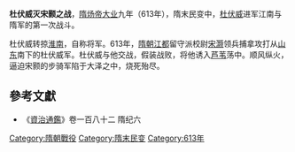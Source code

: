 '''杜伏威灭宋颢之战'''，[[隋炀帝|隋炀帝]][[大业|大业]]九年（613年），隋末民变中，[[杜伏威|杜伏威]]进军江南与隋军的第一次战斗。

杜伏威转掠[[淮南|淮南]]，自称将军。613年，[[隋朝|隋朝]][[江都|江都]]留守派校尉[[宋灏|宋灏]]领兵捕拿攻打从[[山东|山东]]南下的杜伏威军。杜伏威与他交战，假装战败，将他诱入[[芦苇|芦苇]]荡中。顺风纵火，逼迫宋颢的步骑军陷于大泽之中，烧死殆尽。

==參考文獻==
*《[[資治通鑑|資治通鑑]]》卷一百八十二 隋纪六

{{DEFAULTSORT:D}}
[[Category:隋朝戰役|Category:隋朝戰役]]
[[Category:隋末民变|Category:隋末民变]]
[[Category:613年|Category:613年]]